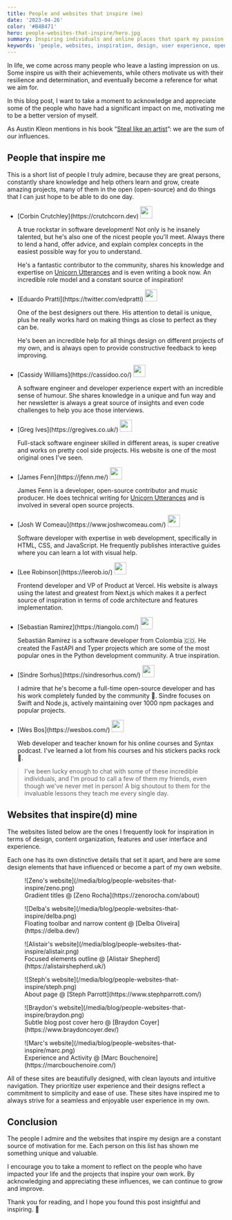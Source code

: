 ```yaml
---
title: People and websites that inspire (me)
date: '2023-04-26'
color: '#B4B471'
hero: people-websites-that-inspire/hero.jpg
summary: Inspiring individuals and online places that spark my passion to code and create
keywords: 'people, websites, inspiration, design, user experience, open source, developers, inspiration'
---
```


In life, we come across many people who leave a lasting impression on us. Some inspire us with their achievements, while others motivate us with their resilience and determination, and eventually become a reference for what we aim for.

In this blog post, I want to take a moment to acknowledge and appreciate some of the people who have had a significant impact on me, motivating me to be a better version of myself.

As Austin Kleon mentions in his book “[Steal like an artist](https://austinkleon.com/steal/)”: we are the sum of our influences.

## People that inspire me

This is a short list of people I truly admire, because they are great persons, constantly share knowledge and help others learn and grow, create amazing projects, many of them in the open (open-source) and do things that I can just hope to be able to do one day.

<div className="h-2 select-none" aria-hidden="true" />

- <div className="flex items-center justify-start gap-3 mb-2 [&>p]:!w-fit">
    [Corbin Crutchley](https://crutchcorn.dev)
    <img
      src="https://unavatar.io/crutchcorn?fallback=https://source.boringavatars.com/beam/28/"
      width="28"
      height="28"
      className="!size-7 !m-0 !rounded-full"
    />
  </div>

  A true rockstar in software development! Not only is he insanely talented, but he's also one of the nicest people you'll meet. Always there to lend a hand, offer advice, and explain complex concepts in the easiest possible way for you to understand.

  He's a fantastic contributor to the community, shares his knowledge and expertise on [Unicorn Utterances](https://unicorn-utterances.com/) and is even writing a book now. An incredible role model and a constant source of inspiration!

- <div className="flex items-center justify-start gap-3 mb-2 [&>p]:!w-fit">
    [Eduardo Pratti](https://twitter.com/edpratti)
    <img
      src="https://unavatar.io/edpratti?fallback=https://source.boringavatars.com/beam/28/"
      width="28"
      height="28"
      className="!size-7 !m-0 !rounded-full"
    />
  </div>

  One of the best designers out there. His attention to detail is unique, plus he really works hard on making things as close to perfect as they can be.

  He's been an incredible help for all things design on different projects of my own, and is always open to provide constructive feedback to keep improving.

- <div className="flex items-center justify-start gap-3 mb-2 [&>p]:!w-fit">
    [Cassidy Williams](https://cassidoo.co/)
    <img
      src="https://unavatar.io/cassidoo?fallback=https://source.boringavatars.com/beam/28/"
      width="28"
      height="28"
      className="!size-7 !m-0 !rounded-full"
    />
  </div>

  A software engineer and developer experience expert with an incredible sense of humour. She shares knowledge in a unique and fun way and her newsletter is always a great source of insights and even code challenges to help you ace those interviews.

- <div className="flex items-center justify-start gap-3 mb-2 [&>p]:!w-fit">
    [Greg Ives](https://gregives.co.uk/)
    <img
      src="https://unavatar.io/gregives?fallback=https://source.boringavatars.com/beam/28/"
      width="28"
      height="28"
      className="!size-7 !m-0 !rounded-full"
    />
  </div>

  Full-stack software engineer skilled in different areas, is super creative and works on pretty cool side projects. His website is one of the most original ones I've seen.

- <div className="flex items-center justify-start gap-3 mb-2 [&>p]:!w-fit">
    [James Fenn](https://jfenn.me/)
    <img
      src="https://unavatar.io/fennifith?fallback=https://source.boringavatars.com/beam/28/"
      width="28"
      height="28"
      className="!size-7 !m-0 !rounded-full"
    />
  </div>

  James Fenn is a developer, open-source contributor and music producer. He does technical writing for [Unicorn Utterances](https://unicorn-utterances.com/) and is involved in several open source projects.

- <div className="flex items-center justify-start gap-3 mb-2 [&>p]:!w-fit">
    [Josh W Comeau](https://www.joshwcomeau.com/)
    <img
      src="https://unavatar.io/joshwcomeau?fallback=https://source.boringavatars.com/beam/28/"
      width="28"
      height="28"
      className="!size-7 !m-0 !rounded-full"
    />
  </div>

  Software developer with expertise in web development, specifically in HTML, CSS, and JavaScript. He frequently publishes interactive guides where you can learn a lot with visual help.

- <div className="flex items-center justify-start gap-3 mb-2 [&>p]:!w-fit">
    [Lee Robinson](https://leerob.io/)
    <img
      src="https://unavatar.io/twitter/leeerob?fallback=https://source.boringavatars.com/beam/28/"
      width="28"
      height="28"
      className="!size-7 !m-0 !rounded-full"
    />
  </div>

  Frontend developer and VP of Product at Vercel.
  His website is always using the latest and greatest from Next.js which makes it a perfect source of inspiration in terms of code architecture and features implementation.

- <div className="flex items-center justify-start gap-3 mb-2 [&>p]:!w-fit">
    [Sebastian Ramirez](https://tiangolo.com/)
    <img
      src="https://unavatar.io/tiangolo?fallback=https://source.boringavatars.com/beam/28/"
      width="28"
      height="28"
      className="!size-7 !m-0 !rounded-full"
    />
  </div>

  Sebastián Ramírez is a software developer from Colombia 🇨🇴. He created the FastAPI and Typer projects which are some of the most popular ones in the Python development community. A true inspiration.

- <div className="flex items-center justify-start gap-3 mb-2 [&>p]:!w-fit">
    [Sindre Sorhus](https://sindresorhus.com/)
    <img
      src="https://unavatar.io/sindresorhus?fallback=https://source.boringavatars.com/beam/28/"
      width="28"
      height="28"
      className="!size-7 !m-0 !rounded-full"
    />
  </div>

  I admire that he's become a full-time open-source developer and has his work completely funded by the community 🤯.
  Sindre focuses on Swift and Node.js, actively maintaining over 1000 npm packages and popular projects.

- <div className="flex items-center justify-start gap-3 mb-2 [&>p]:!w-fit">
    [Wes Bos](https://wesbos.com/)
    <img
      src="https://unavatar.io/wesbos?fallback=https://source.boringavatars.com/beam/28/"
      width="28"
      height="28"
      className="!size-7 !m-0 !rounded-full"
    />
  </div>

  Web developer and teacher known for his online courses and Syntax podcast. I've learned a lot from his courses and his stickers packs rock 🤘.

> I've been lucky enough to chat with some of these incredible individuals, and I'm proud to call a few of them my friends, even though we've never met in person! A big shoutout to them for the invaluable lessons they teach me every single day.

## Websites that inspire(d) mine

The websites listed below are the ones I frequently look for inspiration in terms of design, content organization, features and user interface and experience.

Each one has its own distinctive details that set it apart, and here are some design elements that have influenced or become a part of my own website.

<figure>
  ![Zeno's website](/media/blog/people-websites-that-inspire/zeno.png)
  <figcaption>
    Gradient titles @ [Zeno Rocha](https://zenorocha.com/about)
  </figcaption>
</figure>

<figure>
  ![Delba's website](/media/blog/people-websites-that-inspire/delba.png)
  <figcaption>
    Floating toolbar and narrow content @ [Delba Oliveira](https://delba.dev/)
  </figcaption>
</figure>

<figure>
  ![Alistair's website](/media/blog/people-websites-that-inspire/alistair.png)
  <figcaption>
    Focused elements outline @ [Alistair Shepherd](https://alistairshepherd.uk/)
  </figcaption>
</figure>

<figure>
  ![Steph's website](/media/blog/people-websites-that-inspire/steph.png)
  <figcaption>
    About page @ [Steph Parrott](https://www.stephparrott.com/)
  </figcaption>
</figure>

<figure>
  ![Braydon's website](/media/blog/people-websites-that-inspire/braydon.png)
  <figcaption>
    Subtle blog post cover hero @ [Braydon Coyer](https://www.braydoncoyer.dev/)
  </figcaption>
</figure>

<figure>
  ![Marc's website](/media/blog/people-websites-that-inspire/marc.png)
  <figcaption>
    Experience and Activity @ [Marc Bouchenoire](https://marcbouchenoire.com/)
  </figcaption>
</figure>

All of these sites are beautifully designed, with clean layouts and intuitive navigation. They prioritize user experience and their designs reflect a commitment to simplicity and ease of use. These sites have inspired me to always strive for a seamless and enjoyable user experience in my own.

## Conclusion

The people I admire and the websites that inspire my design are a constant source of motivation for me. Each person on this list has shown me something unique and valuable.

I encourage you to take a moment to reflect on the people who have impacted your life and the projects that inspire your own work. By acknowledging and appreciating these influences, we can continue to grow and improve.

Thank you for reading, and I hope you found this post insightful and inspiring. 👋
